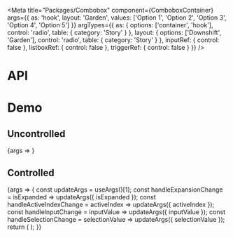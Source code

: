 
<Meta
  title="Packages/Combobox"
  component={ComboboxContainer}
  args={{
    as: 'hook',
    layout: 'Garden',
    values: ['Option 1', 'Option 2', 'Option 3', 'Option 4', 'Option 5']
  }}
  argTypes={{
    as: { options: ['container', 'hook'], control: 'radio', table: { category: 'Story' } },
    layout: { options: ['Downshift', 'Garden'], control: 'radio', table: { category: 'Story' } },
    inputRef: { control: false },
    listboxRef: { control: false },
    triggerRef: { control: false }
  }}
/>

# API

<ArgsTable />

# Demo

## Uncontrolled

<Canvas>
  <Story name="Uncontrolled" argTypes={{ isExpanded: { control: false } }}>
    {args => <ComboboxStory {...args} />}
  </Story>
</Canvas>

## Controlled

<Canvas>
  <Story
    name="Controlled"
    args={{ isExpanded: false, inputValue: '', activeIndex: -1, selectionValue: null }}
    argTypes={{ defaultExpanded: { control: false } }}
  >
    {args => {
      const updateArgs = useArgs()[1];
      const handleExpansionChange = isExpanded => updateArgs({ isExpanded });
      const handleActiveIndexChange = activeIndex => updateArgs({ activeIndex });
      const handleInputChange = inputValue => updateArgs({ inputValue });
      const handleSelectionChange = selectionValue => updateArgs({ selectionValue });
      return (
        <ComboboxStory
          {...args}
          onExpansionChange={handleExpansionChange}
          onActiveIndexChange={handleActiveIndexChange}
          onInputChange={handleInputChange}
          onSelectionChange={handleSelectionChange}
        />
      );
    }}
  </Story>
</Canvas>
